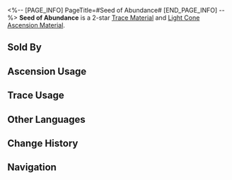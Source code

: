 <%-- [PAGE_INFO]
PageTitle=#Seed of Abundance#
[END_PAGE_INFO] --%>
{{Item Infobox
|id          = 110171
|image       = Item Seed of Abundance.png
|type        = Trace Material
|type2       = Light Cone Ascension Material
|invCategory = Upgrade Materials
|rarity      = 2
|effect      = 
|description = A seed of blessing sown by the Aeon of Abundance. Used to level up Traces slightly for {{Color|h|Abundance}} characters.
|source1     = [[Calyx (Backwater Pass)]]
|source2     = [[Embers Exchange]]
|source3     = [[Omni-Synthesizer]] &mdash; Material Exchange
}}
{{Description|Those who come in contact with it are slowly healed of their wounds and illnesses.<br />People who pray for the blessing of life while in despair will always have their prayers answered.<br /><br />''"You shall be granted what you ask for."''}}
'''Seed of Abundance''' is a 2-star [[Trace Material]] and [[Light Cone Ascension Material]].

==Sold By==
{{Shop Availability}}

==Ascension Usage==
{{Ascension Usage}}

==Trace Usage==
{{Trace Usage}}

==Other Languages==
{{Other Languages
|en   = Seed of Abundance
|zhs  = 丰饶之种
|zht  = 豐饒之種
|ja   = 豊穣の種
|ko   = 풍요의 씨앗
|es   = Semilla de la abundancia
|fr   = Graine d'abondance
|ru   = Семя изобилия
|th   = Seed of Abundance
|vi   = Hạt Giống Trù Phú
|de   = Saat des Überflusses
|id   = Seed of Abundance
|pt   = Semente da Abundância
}}

==Change History==
{{Change History|1.0}}

==Navigation==
{{Upgrade Material Navbox}}